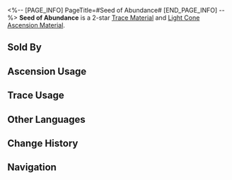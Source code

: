 <%-- [PAGE_INFO]
PageTitle=#Seed of Abundance#
[END_PAGE_INFO] --%>
{{Item Infobox
|id          = 110171
|image       = Item Seed of Abundance.png
|type        = Trace Material
|type2       = Light Cone Ascension Material
|invCategory = Upgrade Materials
|rarity      = 2
|effect      = 
|description = A seed of blessing sown by the Aeon of Abundance. Used to level up Traces slightly for {{Color|h|Abundance}} characters.
|source1     = [[Calyx (Backwater Pass)]]
|source2     = [[Embers Exchange]]
|source3     = [[Omni-Synthesizer]] &mdash; Material Exchange
}}
{{Description|Those who come in contact with it are slowly healed of their wounds and illnesses.<br />People who pray for the blessing of life while in despair will always have their prayers answered.<br /><br />''"You shall be granted what you ask for."''}}
'''Seed of Abundance''' is a 2-star [[Trace Material]] and [[Light Cone Ascension Material]].

==Sold By==
{{Shop Availability}}

==Ascension Usage==
{{Ascension Usage}}

==Trace Usage==
{{Trace Usage}}

==Other Languages==
{{Other Languages
|en   = Seed of Abundance
|zhs  = 丰饶之种
|zht  = 豐饒之種
|ja   = 豊穣の種
|ko   = 풍요의 씨앗
|es   = Semilla de la abundancia
|fr   = Graine d'abondance
|ru   = Семя изобилия
|th   = Seed of Abundance
|vi   = Hạt Giống Trù Phú
|de   = Saat des Überflusses
|id   = Seed of Abundance
|pt   = Semente da Abundância
}}

==Change History==
{{Change History|1.0}}

==Navigation==
{{Upgrade Material Navbox}}